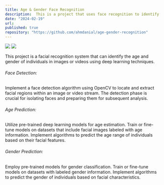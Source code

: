 ```yaml
---
title: Age & Gender Face Recognition
description:  This is a project that uses face recognition to identify the age and gender of people in images. This system using OpenCV and Python.
date: "2024-02-19"
url: 
published: true
repository: "https://github.com/ahmdanial/age-gender-recognition"
---
```


[![](https://ahmdanial.online/image/face-1.png)](https://ahmdanial.online/image/face-1.png)
[![](https://ahmdanial.online/image/face-2.png)](https://ahmdanial.online/image/face-2.png)

This project is a facial recognition system that can identify the age and gender of individuals in images or videos using deep learning techniques.


###### Face Detection: 
Implement a face detection algorithm using OpenCV to locate and extract facial regions within an image or video stream. 
The detection phase is crucial for isolating faces and preparing them for subsequent analysis.

###### Age Prediction:
Utilize pre-trained deep learning models for age estimation. Train or fine-tune models on datasets that include facial images labeled with age information. 
Implement algorithms to predict the age range of individuals based on their facial features.

###### Gender Prediction:
Employ pre-trained models for gender classification. 
Train or fine-tune models on datasets with labeled gender information. 
Implement algorithms to predict the gender of individuals based on facial characteristics.

